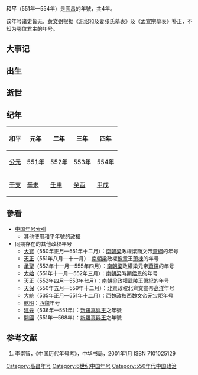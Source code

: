 {{noteTA
|1=zh-hans:元宝炬; zh-hant:元寶炬;
}}
{{Eranamebox|年号=和平
|起讫时间= 551年—554年
|政权= 高昌
|帝王= 佚名的麴姓人士
|历时= 4年
|timeline= <timeline>
ImageSize  = width:200 height:50
PlotArea   = width:180 height:30 left:10 bottom:20
TimeAxis   = orientation:horizontal
DateFormat = yyyy
Period     = from:439 till:640
AlignBars  = early
ScaleMajor = increment:22 start:441
Colors =
  id:canvas value:rgb(1,1,0.85)
BackgroundColors = canvas:canvas
PlotData =
  width:15 color:white
  bar:era from:start till:end
  bar:era from:439 till:581 color:green
  bar:era from:501 till:640 color:black
  bar:era from:551 till:554 color:red
  bar:era from:551 till:554 color:blue
</timeline>
|说明= <span style="color: blue">和平</span>在<span style="color: green">北朝</span>、'''麴氏高昌'''和<span style="color: red">佚名的麴姓人士</span>时期的位置。
}}

'''和平'''（551年—554年）是[[高昌|高昌]]的年號，共4年。

该年号诸史皆无，[[黄文弼|黄文弼]]根据《汜绍和及妻张氏墓表》及《孟宣宗墓表》补正，不知为哪位君主的年号。

==大事记==
==出生==
==逝世==
==纪年==
{| class="wikitable"  style="text-align:center;"
!和平!!元年!!二年!!三年!!四年
|-
![[公元纪年|公元]]
|551年||552年||553年||554年
|-
![[干支纪年|干支]]
|[[辛未|辛未]]||[[壬申|壬申]]||[[癸酉|癸酉]]||[[甲戌|甲戌]]
|}

==參看==
*[[中国年号索引|中国年号索引]]
**其他使用[[和平|和平]]年號的政權
*同期存在的其他政权年号
**[[大宝_(萧纲)|大寶]]（550年正月—551年十二月）：[[南朝梁|南朝梁]]政權梁簡文帝[[萧綱|萧綱]]的年号
**[[天正_(萧栋)|天正]]（551年八月—十一月）：[[南朝梁|南朝梁]]政權[[豫章|豫章]]王[[萧棟|萧棟]]的年号
**[[承聖|承聖]]（552年十一月—555年四月）：[[南朝梁|南朝梁]]政權梁元帝[[蕭繹|蕭繹]]的年号
**[[太始_(侯景)|太始]]（551年十一月—552年三月）：[[南朝梁|南朝梁]]時期[[侯景|侯景]]的年号
**[[天正_(蕭紀)|天正]]（552年四月—553年七月）：[[南朝梁|南朝梁]]政權[[武陵|武陵]]王[[萧紀|萧紀]]的年号
**[[天保_(高洋)|天保]]（550年五月—559年十二月）：[[北齊|北齊]]政权北齊文宣帝[[高洋|高洋]]年号
**[[大统_(元宝炬)|大統]]（535年正月—551年十二月）：[[西魏|西魏]]政权西魏文帝[[元宝炬|元宝炬]]年号
**[[乾明|乾明]]：[[西魏|西魏]]年号
**[[建元_(新羅法興王)|建元]]（536年—551年）：[[新羅|新羅]][[新羅真興王|真興王]]之年號
**[[開國_(新羅)|開國]]（551年—568年）：[[新羅|新羅]][[新羅真興王|真興王]]之年號

==参考文献==
#李崇智，《中国历代年号考》，中华书局，2001年1月 ISBN 7101025129

{{年号|[[永平_(麴玄喜)|永平]]|[[中国年号索引|高昌年号]]|[[建昌_(麴寶茂)|建昌]]}}
{{高昌年号}}

[[Category:高昌年号|Category:高昌年号]]
[[Category:6世纪中国年号|Category:6世纪中国年号]]
[[Category:550年代中国政治|Category:550年代中国政治]]
